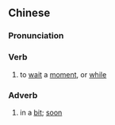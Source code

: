 {{also|等会儿}}
==Chinese==
{{zh-forms|s=等会儿}}

===Pronunciation===
{{zh-pron
|m=děnghuìr,děnghuǐr,1nb=standard in Mainland,2nb=common variant in Mainland,2nc=standard in Taiwan
|cat=v,adv
}}

===Verb===
{{zh-verb}}

# to [[wait]] a [[moment]], or [[while]]

===Adverb===
{{zh-adv}}

# in a [[bit]]; [[soon]]
#: {{zh-x|你 快 洗手 吧，等會兒{r} 吃飯 了。|Go wash your hands. We'll eat '''soon'''.}}